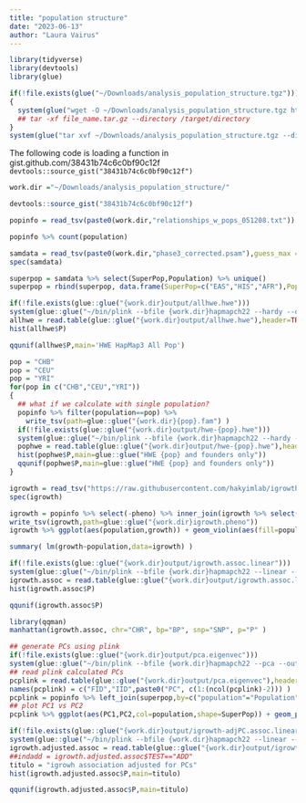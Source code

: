 ```yaml
---
title: "population structure"
date: "2023-06-13"
author: "Laura Vairus"
---
```


```r
library(tidyverse)
library(devtools)
library(glue)
```

```r
if(!file.exists(glue("~/Downloads/analysis_population_structure.tgz")))
{
  system(glue("wget -O ~/Downloads/analysis_population_structure.tgz https://uchicago.box.com/shared/static/zv1jyevq01mt130ishx25sgb1agdu8lj.tgz"))
  ## tar -xf file_name.tar.gz --directory /target/directory
}
system(glue("tar xvf ~/Downloads/analysis_population_structure.tgz --directory ~/Downloads/")) 


```

The following code is loading a function in gist.github.com/38431b74c6c0bf90c12f `devtools::source_gist("38431b74c6c0bf90c12f")`


```r

work.dir ="~/Downloads/analysis_population_structure/"

devtools::source_gist("38431b74c6c0bf90c12f")


```

```r

popinfo = read_tsv(paste0(work.dir,"relationships_w_pops_051208.txt"))

```


```r

popinfo %>% count(population)

```




```r
samdata = read_tsv(paste0(work.dir,"phase3_corrected.psam"),guess_max = 2500) 
spec(samdata)

```




```r

superpop = samdata %>% select(SuperPop,Population) %>% unique()
superpop = rbind(superpop, data.frame(SuperPop=c("EAS","HIS","AFR"),Population=c("CHD","MEX","MKK")))

```





```r
if(!file.exists(glue::glue("{work.dir}output/allhwe.hwe")))
system(glue::glue("~/bin/plink --bfile {work.dir}hapmapch22 --hardy --out {work.dir}output/allhwe"))
allhwe = read.table(glue::glue("{work.dir}output/allhwe.hwe"),header=TRUE,as.is=TRUE)
hist(allhwe$P)
```

```r
qqunif(allhwe$P,main='HWE HapMap3 All Pop')
```

```r

pop = "CHB"
pop = "CEU"
pop = "YRI"
for(pop in c("CHB","CEU","YRI"))
{
  ## what if we calculate with single population?
  popinfo %>% filter(population==pop) %>%
    write_tsv(path=glue::glue("{work.dir}{pop}.fam") )
  if(!file.exists(glue::glue("{work.dir}output/hwe-{pop}.hwe")))
  system(glue::glue("~/bin/plink --bfile {work.dir}hapmapch22 --hardy --keep {work.dir}{pop}.fam --out {work.dir}output/hwe-{pop}"))
  pophwe = read.table(glue::glue("{work.dir}output/hwe-{pop}.hwe"),header=TRUE,as.is=TRUE)
  hist(pophwe$P,main=glue::glue("HWE {pop} and founders only"))
  qqunif(pophwe$P,main=glue::glue("HWE {pop} and founders only"))
}

```


```r
igrowth = read_tsv("https://raw.githubusercontent.com/hakyimlab/igrowth/master/rawgrowth.txt")
spec(igrowth)
```

```r
igrowth = popinfo %>% select(-pheno) %>% inner_join(igrowth %>% select(IID,growth), by=c("IID"="IID"))
write_tsv(igrowth,path=glue::glue("{work.dir}igrowth.pheno"))
igrowth %>% ggplot(aes(population,growth)) + geom_violin(aes(fill=population)) + geom_boxplot(width=0.2,col='black',fill='gray',alpha=.8) + theme_bw(base_size = 15)
```


```r
summary( lm(growth~population,data=igrowth) )

```

```r
if(!file.exists(glue::glue("{work.dir}output/igrowth.assoc.linear")))
system(glue::glue("~/bin/plink --bfile {work.dir}hapmapch22 --linear --pheno {work.dir}igrowth.pheno --pheno-name growth --maf 0.05 --out {work.dir}output/igrowth"))
igrowth.assoc = read.table(glue::glue("{work.dir}output/igrowth.assoc.linear"),header=T,as.is=T)
hist(igrowth.assoc$P)
```

```r
qqunif(igrowth.assoc$P)
```

```r
library(qqman)
manhattan(igrowth.assoc, chr="CHR", bp="BP", snp="SNP", p="P" )
```

```r
## generate PCs using plink
if(!file.exists(glue::glue("{work.dir}output/pca.eigenvec")))
system(glue::glue("~/bin/plink --bfile {work.dir}hapmapch22 --pca --out {work.dir}output/pca"))
## read plink calculated PCs
pcplink = read.table(glue::glue("{work.dir}output/pca.eigenvec"),header=F, as.is=T)
names(pcplink) = c("FID","IID",paste0("PC", c(1:(ncol(pcplink)-2))) )
pcplink = popinfo %>% left_join(superpop,by=c("population"="Population")) %>% inner_join(pcplink, by=c("FID"="FID", "IID"="IID"))
## plot PC1 vs PC2
pcplink %>% ggplot(aes(PC1,PC2,col=population,shape=SuperPop)) + geom_point(size=3,alpha=.7) + theme_bw(base_size = 15)
```

```r
if(!file.exists(glue::glue("{work.dir}output/igrowth-adjPC.assoc.linear")))
system(glue::glue("~/bin/plink --bfile {work.dir}hapmapch22 --linear --pheno {work.dir}igrowth.pheno --pheno-name growth --covar {work.dir}output/pca.eigenvec --covar-number 1-4 --hide-covar --maf 0.05 --out {work.dir}output/igrowth-adjPC"))
igrowth.adjusted.assoc = read.table(glue::glue("{work.dir}output/igrowth-adjPC.assoc.linear"),header=T,as.is=T)
##indadd = igrowth.adjusted.assoc$TEST=="ADD"
titulo = "igrowh association adjusted for PCs"
hist(igrowth.adjusted.assoc$P,main=titulo)
```

```r
qqunif(igrowth.adjusted.assoc$P,main=titulo)
```








